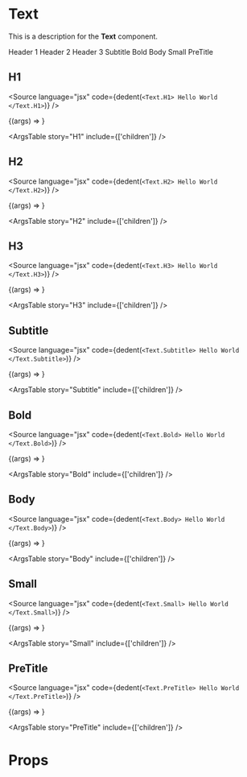 
<Meta
  title="typography/Text"
  argTypes={TextArgs}
/>

# Text

This is a description for the **Text** component.

<Source
  language="jsx"
  code="import { Text } from '@4react/design'"
/>

<Story name="Index">
  <Flex column>
    <Text.H1 style={{ marginBottom: 20 }}>Header 1</Text.H1>
    <Text.H2 style={{ marginBottom: 20 }}>Header 2</Text.H2>
    <Text.H3 style={{ marginBottom: 20 }}>Header 3</Text.H3>
    <Text.Subtitle style={{ marginBottom: 20 }}>Subtitle</Text.Subtitle>
    <Text.Bold style={{ marginBottom: 20 }}>Bold</Text.Bold>
    <Text.Body style={{ marginBottom: 20 }}>Body</Text.Body>
    <Text.Small style={{ marginBottom: 20 }}>Small</Text.Small>
    <Text.PreTitle style={{ marginBottom: 20 }}>PreTitle</Text.PreTitle>
  </Flex>
</Story>

## H1

<Source
  language="jsx"
  code={dedent(`
    <Text.H1>
      Hello World
    </Text.H1>
  `)}
/>

<Canvas withSource="none">
  <Story
    name="H1"
    argTypes={{ children: { defaultValue: 'Hello World', control: { type: 'text' } } }}
  >
    {(args) => <Text.H1 {...args}/>}
  </Story>
</Canvas>

<ArgsTable story="H1" include={['children']} />

## H2

<Source
  language="jsx"
  code={dedent(`
    <Text.H2>
      Hello World
    </Text.H2>
  `)}
/>

<Canvas withSource="none">
  <Story
    name="H2"
    argTypes={{ children: { defaultValue: 'Hello World', control: { type: 'text' } } }}
  >
    {(args) => <Text.H2 {...args}/>}
  </Story>
</Canvas>

<ArgsTable story="H2" include={['children']} />

## H3

<Source
  language="jsx"
  code={dedent(`
    <Text.H3>
      Hello World
    </Text.H3>
  `)}
/>

<Canvas withSource="none">
  <Story
    name="H3"
    argTypes={{ children: { defaultValue: 'Hello World', control: { type: 'text' } } }}
  >
    {(args) => <Text.H3 {...args}/>}
  </Story>
</Canvas>

<ArgsTable story="H3" include={['children']} />

## Subtitle

<Source
  language="jsx"
  code={dedent(`
    <Text.Subtitle>
      Hello World
    </Text.Subtitle>
  `)}
/>

<Canvas withSource="none">
  <Story
    name="Subtitle"
    argTypes={{ children: { defaultValue: 'Hello World', control: { type: 'text' } } }}
  >
    {(args) => <Text.Subtitle {...args}/>}
  </Story>
</Canvas>

<ArgsTable story="Subtitle" include={['children']} />

## Bold

<Source
  language="jsx"
  code={dedent(`
    <Text.Bold>
      Hello World
    </Text.Bold>
  `)}
/>

<Canvas withSource="none">
  <Story
    name="Bold"
    argTypes={{ children: { defaultValue: 'Hello World', control: { type: 'text' } } }}
  >
    {(args) => <Text.Bold {...args}/>}
  </Story>
</Canvas>

<ArgsTable story="Bold" include={['children']} />

## Body

<Source
  language="jsx"
  code={dedent(`
    <Text.Body>
      Hello World
    </Text.Body>
  `)}
/>

<Canvas withSource="none">
  <Story
    name="Body"
    argTypes={{ children: { defaultValue: 'Hello World', control: { type: 'text' } } }}
  >
    {(args) => <Text.Body {...args}/>}
  </Story>
</Canvas>

<ArgsTable story="Body" include={['children']} />

## Small

<Source
  language="jsx"
  code={dedent(`
    <Text.Small>
      Hello World
    </Text.Small>
  `)}
/>

<Canvas withSource="none">
  <Story
    name="Small"
    argTypes={{ children: { defaultValue: 'Hello World', control: { type: 'text' } } }}
  >
    {(args) => <Text.Small {...args}/>}
  </Story>
</Canvas>

<ArgsTable story="Small" include={['children']} />

## PreTitle

<Source
  language="jsx"
  code={dedent(`
    <Text.PreTitle>
      Hello World
    </Text.PreTitle>
  `)}
/>

<Canvas withSource="none">
  <Story
    name="PreTitle"
    argTypes={{ children: { defaultValue: 'Hello World', control: { type: 'text' } } }}
  >
    {(args) => <Text.PreTitle {...args}/>}
  </Story>
</Canvas>

<ArgsTable story="PreTitle" include={['children']} />

# Props

<ArgsTable story="Index" />
